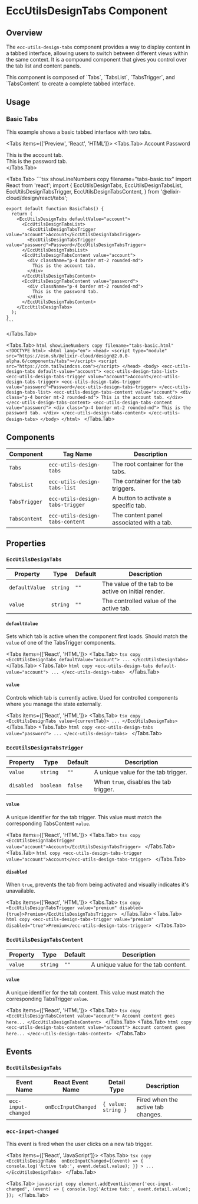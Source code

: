 
# EccUtilsDesignTabs Component

<ComponentName
  tagName='ecc-utils-design-tabs'
  reactTagName='EccUtilsDesignTabs'
  version='2.0.0-alpha.6'
/>

## Overview

The `ecc-utils-design-tabs` component provides a way to display content in a tabbed interface, allowing users to switch between different views within the same context. It is a compound component that gives you control over the tab list and content panels.

<Callout type='info'>
  This component is composed of `Tabs`, `TabsList`, `TabsTrigger`, and `TabsContent` to create a complete tabbed interface.
</Callout>

## Usage

### Basic Tabs

This example shows a basic tabbed interface with two tabs.

<Tabs items={['Preview', 'React', 'HTML']}>
  <Tabs.Tab>
    <TabsWrapper defaultValue="account">
      <TabsList>
        <TabsTrigger value="account">Account</TabsTrigger>
        <TabsTrigger value="password">Password</TabsTrigger>
      </TabsList>
      <TabsContent value="account">
        <div className="p-4 border mt-2 rounded-md">
          This is the account tab.
        </div>
      </TabsContent>
      <TabsContent value="password">
        <div className="p-4 border mt-2 rounded-md">
          This is the password tab.
        </div>
      </TabsContent>
    </TabsWrapper>
  </Tabs.Tab>

  <Tabs.Tab>
    ```tsx showLineNumbers copy filename="tabs-basic.tsx"
    import React from 'react';
    import {
      EccUtilsDesignTabs,
      EccUtilsDesignTabsList,
      EccUtilsDesignTabsTrigger,
      EccUtilsDesignTabsContent,
    } from '@elixir-cloud/design/react/tabs';

    export default function BasicTabs() {
      return (
        <EccUtilsDesignTabs defaultValue="account">
          <EccUtilsDesignTabsList>
            <EccUtilsDesignTabsTrigger value="account">Account</EccUtilsDesignTabsTrigger>
            <EccUtilsDesignTabsTrigger value="password">Password</EccUtilsDesignTabsTrigger>
          </EccUtilsDesignTabsList>
          <EccUtilsDesignTabsContent value="account">
            <div className="p-4 border mt-2 rounded-md">
              This is the account tab.
            </div>
          </EccUtilsDesignTabsContent>
          <EccUtilsDesignTabsContent value="password">
            <div className="p-4 border mt-2 rounded-md">
              This is the password tab.
            </div>
          </EccUtilsDesignTabsContent>
        </EccUtilsDesignTabs>
      );
    }
    ```
  </Tabs.Tab>
  
  <Tabs.Tab>
    ```html showLineNumbers copy filename="tabs-basic.html"
    <!DOCTYPE html>
    <html lang="en">
      <head>
        <script type="module" src="https://esm.sh/@elixir-cloud/design@2.0.0-alpha.6/components/tabs"></script>
        <script src="https://cdn.tailwindcss.com"></script>
      </head>
      <body>
        <ecc-utils-design-tabs default-value="account">
          <ecc-utils-design-tabs-list>
            <ecc-utils-design-tabs-trigger value="account">Account</ecc-utils-design-tabs-trigger>
            <ecc-utils-design-tabs-trigger value="password">Password</ecc-utils-design-tabs-trigger>
          </ecc-utils-design-tabs-list>
          <ecc-utils-design-tabs-content value="account">
            <div class="p-4 border mt-2 rounded-md">
              This is the account tab.
            </div>
          </ecc-utils-design-tabs-content>
          <ecc-utils-design-tabs-content value="password">
            <div class="p-4 border mt-2 rounded-md">
              This is the password tab.
            </div>
          </ecc-utils-design-tabs-content>
        </ecc-utils-design-tabs>
      </body>
    </html>
    ```
  </Tabs.Tab>
</Tabs>

## Components

| Component       | Tag Name                        | Description                               |
|-----------------|---------------------------------|-------------------------------------------|
| `Tabs`          | `ecc-utils-design-tabs`         | The root container for the tabs.          |
| `TabsList`      | `ecc-utils-design-tabs-list`    | The container for the tab triggers.       |
| `TabsTrigger`   | `ecc-utils-design-tabs-trigger` | A button to activate a specific tab.      |
| `TabsContent`   | `ecc-utils-design-tabs-content` | The content panel associated with a tab.  |

## Properties

### `EccUtilsDesignTabs`

| Property        | Type      | Default | Description                               |
|-----------------|-----------|---------|-------------------------------------------|
| `defaultValue`  | `string`  | `""`    | The value of the tab to be active on initial render. |
| `value`         | `string`  | `""`    | The controlled value of the active tab.   |

#### `defaultValue`
Sets which tab is active when the component first loads. Should match the `value` of one of the TabsTrigger components.

<Tabs items={['React', 'HTML']}>
  <Tabs.Tab>
    ```tsx copy
    <EccUtilsDesignTabs defaultValue="account">
      ...
    </EccUtilsDesignTabs>
    ```
  </Tabs.Tab>
  <Tabs.Tab>
    ```html copy
    <ecc-utils-design-tabs default-value="account">
      ...
    </ecc-utils-design-tabs>
    ```
  </Tabs.Tab>
</Tabs>

#### `value`
Controls which tab is currently active. Used for controlled components where you manage the state externally.

<Tabs items={['React', 'HTML']}>
  <Tabs.Tab>
    ```tsx copy
    <EccUtilsDesignTabs value={currentTab}>
      ...
    </EccUtilsDesignTabs>
    ```
  </Tabs.Tab>
  <Tabs.Tab>
    ```html copy
    <ecc-utils-design-tabs value="password">
      ...
    </ecc-utils-design-tabs>
    ```
  </Tabs.Tab>
</Tabs>

### `EccUtilsDesignTabsTrigger`

| Property    | Type      | Default   | Description                               |
|-------------|-----------|-----------|-------------------------------------------|
| `value`     | `string`  | `""`      | A unique value for the tab trigger.       |
| `disabled`  | `boolean` | `false`   | When `true`, disables the tab trigger.    |

#### `value`
A unique identifier for the tab trigger. This value must match the corresponding TabsContent `value`.

<Tabs items={['React', 'HTML']}>
  <Tabs.Tab>
    ```tsx copy
    <EccUtilsDesignTabsTrigger value="account">Account</EccUtilsDesignTabsTrigger>
    ```
  </Tabs.Tab>
  <Tabs.Tab>
    ```html copy
    <ecc-utils-design-tabs-trigger value="account">Account</ecc-utils-design-tabs-trigger>
    ```
  </Tabs.Tab>
</Tabs>

#### `disabled`
When `true`, prevents the tab from being activated and visually indicates it's unavailable.

<Tabs items={['React', 'HTML']}>
  <Tabs.Tab>
    ```tsx copy
    <EccUtilsDesignTabsTrigger value="premium" disabled={true}>Premium</EccUtilsDesignTabsTrigger>
    ```
  </Tabs.Tab>
  <Tabs.Tab>
    ```html copy
    <ecc-utils-design-tabs-trigger value="premium" disabled="true">Premium</ecc-utils-design-tabs-trigger>
    ```
  </Tabs.Tab>
</Tabs>

### `EccUtilsDesignTabsContent`

| Property    | Type      | Default | Description                               |
|-------------|-----------|---------|-------------------------------------------|
| `value`     | `string`  | `""`    | A unique value for the tab content.       |

#### `value`
A unique identifier for the tab content. This value must match the corresponding TabsTrigger `value`.

<Tabs items={['React', 'HTML']}>
  <Tabs.Tab>
    ```tsx copy
    <EccUtilsDesignTabsContent value="account">
      Account content goes here...
    </EccUtilsDesignTabsContent>
    ```
  </Tabs.Tab>
  <Tabs.Tab>
    ```html copy
    <ecc-utils-design-tabs-content value="account">
      Account content goes here...
    </ecc-utils-design-tabs-content>
    ```
  </Tabs.Tab>
</Tabs>

## Events

### `EccUtilsDesignTabs`

| Event Name          | React Event Name     | Detail Type             | Description                                  |
|--------------------|---------------------|-------------------------|----------------------------------------------|
| `ecc-input-changed` | `onEccInputChanged` | `{ value: string }`     | Fired when the active tab changes.           |

### `ecc-input-changed`
This event is fired when the user clicks on a new tab trigger.

<Tabs items={['React', 'JavaScript']}>
  <Tabs.Tab>
    ```tsx copy
    <EccUtilsDesignTabs 
      onEccInputChanged={(event) => {
        console.log('Active tab:', event.detail.value);
      }}
    >
      ...
    </EccUtilsDesignTabs>
    ```
  </Tabs.Tab>

  <Tabs.Tab>
    ```javascript copy
    element.addEventListener('ecc-input-changed', (event) => {
      console.log('Active tab:', event.detail.value);
    });
    ```
  </Tabs.Tab>
</Tabs>

